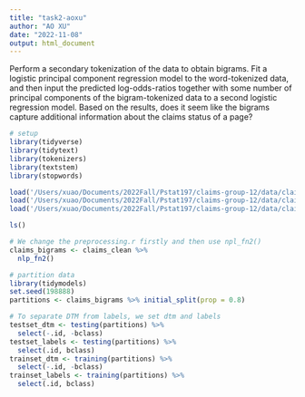 ```yaml
---
title: "task2-aoxu"
author: "AO XU"
date: "2022-11-08"
output: html_document
---
```


Perform a secondary tokenization of the data to obtain bigrams. Fit a logistic principal component regression model to the word-tokenized data, and then input the predicted log-odds-ratios together with some number of principal components of the bigram-tokenized data to a second logistic regression model. Based on the results, does it seem like the bigrams capture additional information about the claims status of a page?

```r
# setup
library(tidyverse)
library(tidytext)
library(tokenizers)
library(textstem)
library(stopwords)
```


```r
load('/Users/xuao/Documents/2022Fall/Pstat197/claims-group-12/data/claims-raw.RData')
load('/Users/xuao/Documents/2022Fall/Pstat197/claims-group-12/data/claims-test.Rdata')
load('/Users/xuao/Documents/2022Fall/Pstat197/claims-group-12/data/claims-clean-example.Rdata')
```
```r
ls()
```
```r
# We change the preprocessing.r firstly and then use npl_fn2()
claims_bigrams <- claims_clean %>% 
  nlp_fn2()
```

```r
# partition data
library(tidymodels)
set.seed(198888)
partitions <- claims_bigrams %>% initial_split(prop = 0.8)
```

```r
# To separate DTM from labels, we set dtm and labels
testset_dtm <- testing(partitions) %>%
  select(-.id, -bclass)
testset_labels <- testing(partitions) %>%
  select(.id, bclass)
trainset_dtm <- training(partitions) %>%
  select(-.id, -bclass)
trainset_labels <- training(partitions) %>%
  select(.id, bclass)
```










